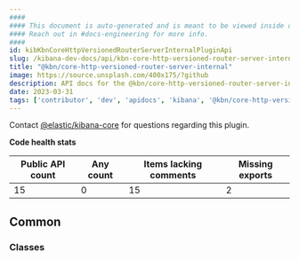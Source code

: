 ```yaml
---
####
#### This document is auto-generated and is meant to be viewed inside our experimental, new docs system.
#### Reach out in #docs-engineering for more info.
####
id: kibKbnCoreHttpVersionedRouterServerInternalPluginApi
slug: /kibana-dev-docs/api/kbn-core-http-versioned-router-server-internal
title: "@kbn/core-http-versioned-router-server-internal"
image: https://source.unsplash.com/400x175/?github
description: API docs for the @kbn/core-http-versioned-router-server-internal plugin
date: 2023-03-31
tags: ['contributor', 'dev', 'apidocs', 'kibana', '@kbn/core-http-versioned-router-server-internal']
---
```




Contact [@elastic/kibana-core](https://github.com/orgs/elastic/teams/kibana-core) for questions regarding this plugin.

**Code health stats**

| Public API count  | Any count | Items lacking comments | Missing exports |
|-------------------|-----------|------------------------|-----------------|
| 15 | 0 | 15 | 2 |

## Common

### Classes
<DocDefinitionList data={kbnCoreHttpVersionedRouterServerInternalObj.common.classes}/>

